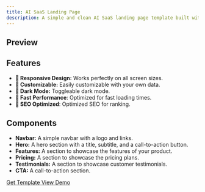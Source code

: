 ```yaml
---
title: AI SaaS Landing Page
description: A simple and clean AI SaaS landing page template built with Next.js and Tailwind CSS.
---
```



## Preview

<VideoPlayer src="/demos/ai-saas-landing-page.mp4" className="my-6" />

## Features

- **📱 Responsive Design:** Works perfectly on all screen sizes.
- **💅 Customizable:** Easily customizable with your own data.
- **🎨 Dark Mode:** Toggleable dark mode.
- **🚀 Fast Performance**: Optimized for fast loading times.
- **🔎 SEO Optimized**: Optimized SEO for ranking.

## Components

- **Navbar:** A simple navbar with a logo and links.
- **Hero:** A hero section with a title, subtitle, and a call-to-action button.
- **Features:** A section to showcase the features of your product.
- **Pricing:** A section to showcase the pricing plans.
- **Testimonials:** A section to showcase customer testimonials.
- **CTA:** A call-to-action section.

<div className="flex items-center justify-start gap-4 my-12">
  <a
    className="px-4 bg-secondary text-primary rounded-md no-underline font-medium text-sm"
    href="https://hextastudio.lemonsqueezy.com/buy/72a35d5c-326c-45d1-abf7-41103b0730af"
  >
    Get Template
  </a>
  <a href="https://kikxai.netlify.app" className="text-primary font-medium">
    View Demo
  </a>
</div>
